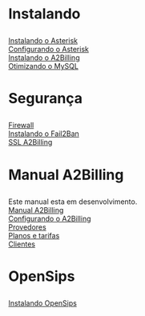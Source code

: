 <h1>Instalando</h1>
[[ Instalando o Asterisk ]]<br>
[[ Configurando o Asterisk]] <br>
[[ Instalando o A2Billing]]<br>
[[Otimizando o MySQL]] <br>

<h1>Segurança</h1>
[[Firewall]]<br>
[[ Instalando o Fail2Ban ]]<br>
[[ SSL A2Billing ]]<br>

<h1> Manual A2Billing </h1>

Este manual esta em desenvolvimento.<br>
[[ Manual A2Billing ]]<br>
[[ Configurando o A2Billing ]]<br>
[[ Provedores ]]<br>
[[ Planos e tarifas ]]<br>
[[ Clientes ]]<br>


<h1> OpenSips </h1>

[[Instalando OpenSips]]<br>
